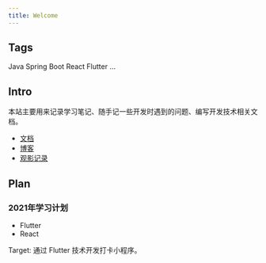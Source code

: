 ```yaml
---
title: Welcome
---
```


## Tags

<span class="badge badge--success margin-right--md shadow--tl">Java</span>
<span class="badge badge--info margin-right--md shadow--tl">Spring Boot</span>
<span class="badge badge--warning margin-right--md shadow--tl">React</span>
<span class="badge badge--danger margin-right--md shadow--tl">Flutter</span>
<span class="badge badge--success margin-right--md shadow--tl">...</span>

## Intro

本站主要用来记录学习笔记、随手记一些开发时遇到的问题、编写开发技术相关文档。

- [文档](/docs/hello)
- [博客](/blog)
- [观影记录](/movies-record)

## Plan
<div class="card-demo shadow--tl">
  <div class="card">
    <div class="card__header">
      <h3>2021年学习计划</h3>
    </div>
    <div class="card__body">
      <ul>
        <li>Flutter</li>
        <li>React</li>
      </ul>
      <div>Target: 通过 Flutter 技术开发打卡小程序。</div>
    </div>
  </div>
</div>




